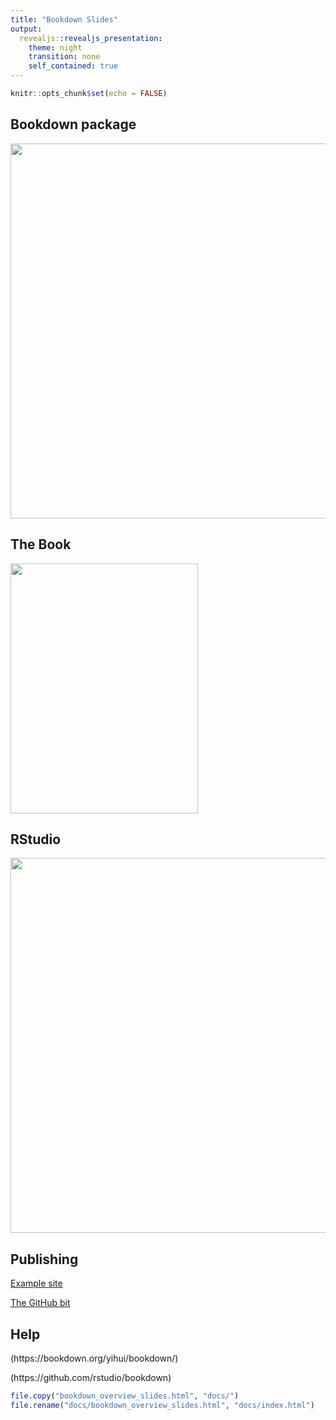 ```yaml
---
title: "Bookdown Slides"
output: 
  revealjs::revealjs_presentation:
    theme: night
    transition: none
    self_contained: true
---
```


```r
knitr::opts_chunk$set(echo = FALSE)
```

## Bookdown package

<img src="images/bookdown_website.png" height="600px" />

## The Book

<img src="images/bookdown_book.png" height="400px" width="300px" />

## RStudio

<img src="images/bookdown_rstudio.png" height="600px"  />

## Publishing

[Example site](https://ianhandel.github.io/plotting-with-r/building.html)

[The GitHub bit](https://github.com/ianhandel/plotting-with-r)

## Help

(https://bookdown.org/yihui/bookdown/)

(https://github.com/rstudio/bookdown)

```r

file.copy("bookdown_overview_slides.html", "docs/")
file.rename("docs/bookdown_overview_slides.html", "docs/index.html")


```

